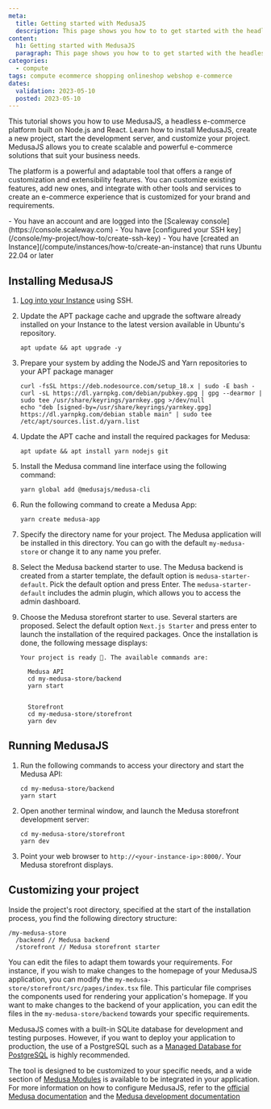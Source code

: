 ```yaml
---
meta:
  title: Getting started with MedusaJS
  description: This page shows you how to to get started with the headless e-commerce platform, MedusaJS
content:
  h1: Getting started with MedusaJS
  paragraph: This page shows you how to to get started with the headless e-commerce platform, MedusaJS
categories:
  - compute
tags: compute ecommerce shopping onlineshop webshop e-commerce
dates:
  validation: 2023-05-10
  posted: 2023-05-10
---
```


This tutorial shows you how to use MedusaJS, a headless e-commerce platform built on Node.js and React.
Learn how to install MedusaJS, create a new project, start the development server, and customize your project.
MedusaJS allows you to create scalable and powerful e-commerce solutions that suit your business needs.

The platform is a powerful and adaptable tool that offers a range of customization and extensibility features.
You can customize existing features, add new ones, and integrate with other tools and services to create an e-commerce experience that is customized for your brand and requirements.

<Macro id="iam-requirements" />

<Message type="requirement">
  - You have an account and are logged into the [Scaleway console](https://console.scaleway.com)
  - You have [configured your SSH key](/console/my-project/how-to/create-ssh-key)
  - You have [created an Instance](/compute/instances/how-to/create-an-instance) that runs Ubuntu 22.04 or later
</Message>

## Installing MedusaJS

1. [Log into your Instance](/compute/instances/how-to/connect-to-instance/) using SSH.
2. Update the APT package cache and upgrade the software already installed on your Instance to the latest version available in Ubuntu's repository.
    ```
    apt update && apt upgrade -y
    ```
3. Prepare your system by adding the NodeJS and Yarn repositories to your APT package manager
    ```
    curl -fsSL https://deb.nodesource.com/setup_18.x | sudo -E bash -
    curl -sL https://dl.yarnpkg.com/debian/pubkey.gpg | gpg --dearmor | sudo tee /usr/share/keyrings/yarnkey.gpg >/dev/null
    echo "deb [signed-by=/usr/share/keyrings/yarnkey.gpg] https://dl.yarnpkg.com/debian stable main" | sudo tee /etc/apt/sources.list.d/yarn.list
    ```
4. Update the APT cache and install the required packages for Medusa:
    ```
    apt update && apt install yarn nodejs git
    ```

5. Install the Medusa command line interface using the following command:
    ```
    yarn global add @medusajs/medusa-cli
    ```
6. Run the following command to create a Medusa App:
    ```
    yarn create medusa-app
    ```
7. Specify the directory name for your project. The Medusa application will be installed in this directory. You can go with the default `my-medusa-store` or change it to any name you prefer.
8. Select the Medusa backend starter to use. The Medusa backend is created from a starter template, the default option is `medusa-starter-default`. Pick the default option and press Enter. The `medusa-starter-default` includes the admin plugin, which allows you to access the admin dashboard.
9. Choose the Medusa storefront starter to use. Several starters are proposed. Select the default option `Next.js Starter` and press enter to launch the installation of the required packages. Once the installation is done, the following message displays:
    ```
    Your project is ready 🚀. The available commands are:

      Medusa API
      cd my-medusa-store/backend
      yarn start


      Storefront
      cd my-medusa-store/storefront
      yarn dev
    ```

## Running MedusaJS

1. Run the following commands to access your directory and start the Medusa API:
    ```
    cd my-medusa-store/backend
    yarn start
    ```
2. Open another terminal window, and launch the Medusa storefront development server:
    ```
    cd my-medusa-store/storefront
    yarn dev
    ```
3. Point your web browser to `http://<your-instance-ip>:8000/`. Your Medusa storefront displays.

## Customizing your project

Inside the project's root directory, specified at the start of the installation process, you find the following directory structure:
```
/my-medusa-store
  /backend // Medusa backend
  /storefront // Medusa storefront starter
```

You can edit the files to adapt them towards your requirements. For instance, if you wish to make changes to the homepage of your MedusaJS application, you can modify the `my-medusa-store/storefront/src/pages/index.tsx` file.
This particular file comprises the components used for rendering your application's homepage. If you want to make changes to the backend of your application, you can edit the files in the `my-medusa-store/backend` towards your specific requirements.

MedusaJS comes with a built-in SQLite database for development and testing purposes. However, if you want to deploy your application to production, the use of a PostgreSQL such as a [Managed Database for PostgreSQL](/managed-databases/postgresql-and-mysql/quickstart) is highly recommended.

The tool is designed to be customized to your specific needs, and a wide section of [Medusa Modules](https://docs.medusajs.com/modules/overview) is available to be integrated in your application. For more information on how to configure MedusaJS, refer to the [official Medusa documentation](https://docs.medusajs.com/) and the [Medusa development documentation](https://docs.medusajs.com/development/overview)